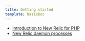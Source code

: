 ```yaml
---
title: Getting started
template: basicDoc
---
```


* [Introduction to New Relic for PHP](/docs/agents/php-agent/getting-started/introduction-new-relic-php)
* [New Relic daemon processes](/docs/agents/php-agent/getting-started/new-relic-daemon-processes)
